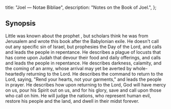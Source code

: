   title: "Joel — Notae Bibliae",
  description: "Notes on the Book of Joel.",
};

<Initial text="Joel"/>

## Synopsis

Little was known about the prophet <Definition lang="hebrew" anchor="yoel" text="Joel"/>, but scholars think he was from Jerusalem and wrote this book after the Babylonian exile. He doesn't call out any specific sin of Israel, but prophesies the Day of the Lord, and calls and leads the people in repentance. He describes a plague of locusts that has come upon Judah that devour their food and daily offerings, and calls and leads the people in repentance. He describes darkness, calamity, and the coming of an army, whose arrival may yet be averted by whole-heartedly returning to the Lord. He describes the command to return to the Lord, saying, "Rend your hearts, not your garments," and leads the people in prayer. He describes how upon returning to the Lord, God will have mercy on us, pour his Spirit out on us, and for his glory, save and call upon those who call on him. He will judge the nations, who represent human evil, restore his people and the land, and dwell in their midst forever.
